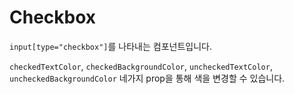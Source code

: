 
<Meta
  title="Components/Inputs/Checkbox"
  component={Checkbox}
/>

# Checkbox

`input[type="checkbox"]`를 나타내는 컴포넌트입니다.

<Canvas>
  <Story name="Default">
    <Flex gap="10px">
      <Checkbox id="checkbox1" label="Checkbox" />
      <Checkbox id="checkbox2" label="Checkbox" />
      <Checkbox id="checkbox3" label="Checkbox" />
    </Flex>
  </Story>
</Canvas>

`checkedTextColor`, `checkedBackgroundColor`, `uncheckedTextColor`, `uncheckedBackgroundColor` 네가지 prop을 통해 색을 변경할 수 있습니다.

<Canvas>
  <Story
    name="Secondary"
    args={{
      id: "checkbox2",
      label: "Checkbox",
      checkedBackgroundColor: "secondary",
      uncheckedTextColor: "secondary",
    }}
  >
    <Flex gap="10px">
      <Checkbox
        id="checkbox-secondary1"
        label="Checkbox"
        checkedBackgroundColor="secondary"
        uncheckedTextColor="secondary"
      />
      <Checkbox
        id="checkbox-secondary2"
        label="Checkbox"
        checkedBackgroundColor="secondary"
        uncheckedTextColor="secondary"
      />
      <Checkbox
        id="checkbox-secondary3"
        label="Checkbox"
        checkedBackgroundColor="secondary"
        uncheckedTextColor="secondary"
      />
    </Flex>
  </Story>
</Canvas>
